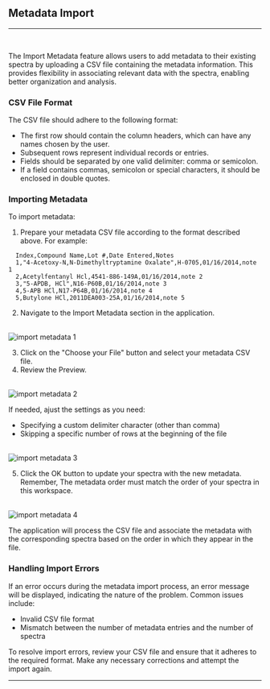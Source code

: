 


## Metadata Import
<hr />
<br />

The Import Metadata feature allows users to add metadata to their existing spectra by uploading a CSV file containing the metadata information. This provides flexibility in associating relevant data with the spectra, enabling better organization and analysis.

### CSV File Format

The CSV file should adhere to the following format:

- The first row should contain the column headers, which can have any names chosen by the user.
- Subsequent rows represent individual records or entries.
- Fields should be separated by one valid delimiter: comma or semicolon.
- If a field contains commas, semicolon or special characters, it should be enclosed in double quotes.

### Importing Metadata

To import metadata:

1. Prepare your metadata CSV file according to the format described above. For example:

```
  Index,Compound Name,Lot #,Date Entered,Notes
  1,"4-Acetoxy-N,N-Dimethyltryptamine Oxalate",H-0705,01/16/2014,note 1
  2,Acetylfentanyl Hcl,4541-886-149A,01/16/2014,note 2
  3,"5-APDB, HCl",N16-P60B,01/16/2014,note 3
  4,5-APB HCl,N17-P64B,01/16/2014,note 4
  5,Butylone HCl,2011DEA003-25A,01/16/2014,note 5
```
2. Navigate to the Import Metadata section in the application.
<br/>
<Image src={`${imagePath}import_metadata1.png`} alt="import metadata 1" width={500} height={65} style={{ display: 'block', margin: '0 auto' }} />

3. Click on the "Choose your File" button and select your metadata CSV file.
4. Review the Preview. 
<br/>
<Image src={`${imagePath}import_metadata2.png`} alt="import metadata 2" width={800} height={65} style={{ display: 'block', margin: '0 auto' }} />

If needed, ajust the settings as you need:
- Specifying a custom delimiter character (other than comma)
- Skipping a specific number of rows at the beginning of the file

<br/>
<Image src={`${imagePath}import_metadata3.png`} alt="import metadata 3" width={500} height={65} style={{ display: 'block', margin: '0 auto' }} />

5. Click the OK button to update your spectra with the new metadata. Remember, The metadata order must match the order of your spectra in this workspace.
<br/>
<Image src={`${imagePath}import_metadata4.png`} alt="import metadata 4" width={800} height={65} style={{ display: 'block', margin: '0 auto' }} />

The application will process the CSV file and associate the metadata with the corresponding spectra based on the order in which they appear in the file.

### Handling Import Errors

If an error occurs during the metadata import process, an error message will be displayed, indicating the nature of the problem. Common issues include:

- Invalid CSV file format
- Mismatch between the number of metadata entries and the number of spectra

To resolve import errors, review your CSV file and ensure that it adheres to the required format. Make any necessary corrections and attempt the import again.
<br />
<hr />
<br />
<SpectraTableFooterLinks imagePath={imagePath} />